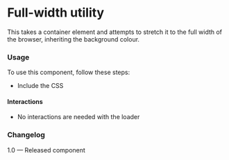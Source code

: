 
<Meta of={FullWidthStories} />

# Full-width utility

This takes a container element and attempts to stretch it to the full width of the browser, inheriting the background colour.

<Canvas>
  <Story of={FullWidthStories.DefaultFullWidth} />
</Canvas>

### Usage

To use this component, follow these steps:

* Include the CSS

#### Interactions

* No interactions are needed with the loader

### Changelog

1.0 — Released component
